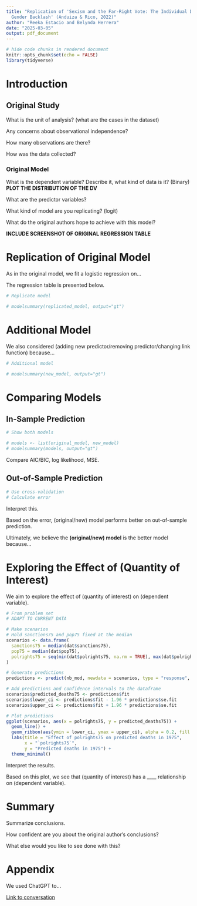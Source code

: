 ```yaml
---
title: "Replication of 'Sexism and the Far-Right Vote: The Individual Dynamics of
  Gender Backlash' (Anduiza & Rico, 2022)"
author: "Reeka Estacio and Belynda Herrera"
date: "2025-03-05"
output: pdf_document
---
```


```r
# hide code chunks in rendered document
knitr::opts_chunk$set(echo = FALSE) 
library(tidyverse)
```

# Introduction

## Original Study

What is the unit of analysis? (what are the cases in the dataset)

Any concerns about observational independence?

How many observations are there?

How was the data collected?

### Original Model 

What is the dependent variable? Describe it, what kind of data is it? (Binary)
**PLOT THE DISTRIBUTION OF THE DV**

What are the predictor variables?

What kind of model are you replicating? (logit)

What do the original authors hope to achieve with this model?

**INCLUDE SCREENSHOT OF ORIGINAL REGRESSION TABLE**

# Replication of Original Model

As in the original model, we fit a logistic regression on...

The regression table is presented below.

```r
# Replicate model

# modelsummary(replicated_model, output="gt")
```

# Additional Model

We also considered (adding new predictor/removing predictor/changing link function) because...

```r
# Additional model

# modelsummary(new_model, output="gt")
```

# Comparing Models

## In-Sample Prediction

```r
# Show both models

# models <- list(original_model, new_model)
# modelsummary(models, output="gt")
```

Compare AIC/BIC, log likelihood, MSE.

## Out-of-Sample Prediction

```r
# Use cross-validation
# Calculate error
```

Interpret this. 

Based on the error, (original/new) model performs better on out-of-sample prediction.

Ultimately, we believe the **(original/new) model** is the better model because...

# Exploring the Effect of (Quantity of Interest)

We aim to explore the effect of (quantity of interest) on (dependent variable).

```r
# From problem set
# ADAPT TO CURRENT DATA

# Make scenarios
# Hold sanctions75 and pop75 fixed at the median 
scenarios <- data.frame(
  sanctions75 = median(dat$sanctions75),
  pop75 = median(dat$pop75),
  polrights75 = seq(min(dat$polrights75, na.rm = TRUE), max(dat$polrights75, na.rm = TRUE)) # compare polrights75 at different values
)

# Generate predictions
predictions <- predict(nb_mod, newdata = scenarios, type = "response", se.fit = TRUE)

# Add predictions and confidence intervals to the dataframe
scenarios$predicted_deaths75 <- predictions$fit
scenarios$lower_ci <- predictions$fit - 1.96 * predictions$se.fit  
scenarios$upper_ci <- predictions$fit + 1.96 * predictions$se.fit 

# Plot predictions
ggplot(scenarios, aes(x = polrights75, y = predicted_deaths75)) +
  geom_line() +
  geom_ribbon(aes(ymin = lower_ci, ymax = upper_ci), alpha = 0.2, fill = "blue") +
  labs(title = "Effect of polrights75 on predicted deaths in 1975",
       x = "`polrights75`",
       y = "Predicted deaths in 1975") +
  theme_minimal()
```

Interpret the results.

Based on this plot, we see that (quantity of interest) has a ____ relationship on (dependent variable).

# Summary

Summarize conclusions.

How confident are you about the original author's conclusions?

What else would you like to see done with this?

# Appendix

We used ChatGPT to...

[Link to conversation]()
